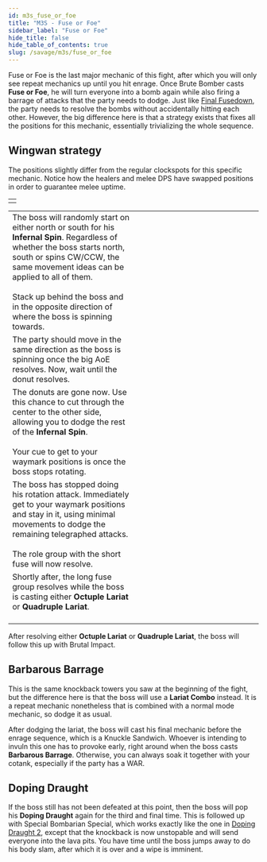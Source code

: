 ```yaml
---
id: m3s_fuse_or_foe
title: "M3S - Fuse or Foe"
sidebar_label: "Fuse or Foe"
hide_title: false
hide_table_of_contents: true
slug: /savage/m3s/fuse_or_foe
---
```


Fuse or Foe is the last major mechanic of this fight, after which you will only see repeat mechanics up until you hit enrage. Once Brute Bomber casts <strong>Fuse or Foe</strong>, he will turn everyone into a bomb again while also firing a barrage of attacks that the party needs to dodge. Just like [Final Fusedown](/savage/m3s/final_fusedown), the party needs to resolve the bombs without accidentally hitting each other. However, the big difference here is that a strategy exists that fixes all the positions for this mechanic, essentially trivializing the whole sequence.

## Wingwan strategy

The positions slightly differ from the regular clockspots for this specific mechanic. Notice how the healers and melee DPS have swapped positions in order to guarantee melee uptime.

<table width='50%'>
    <tr>
        <td><KittenAsset path='m3s/fuse_or_foe_positions.png' /></td>
    </tr>
</table>

<table width='70%'>
    <tr>
        <td width='50%'>The boss will randomly start on either north or south for his <strong>Infernal Spin</strong>. Regardless of whether the boss starts north, south or spins CW/CCW, the same movement ideas can be applied to all of them. <br /><br />Stack up behind the boss and in the opposite direction of where the boss is spinning towards.</td>
        <td><KittenAsset path='m3s/fuse_or_foe_part1.png' /></td>
    </tr>
    <tr>
        <td width='50%'>The party should move in the same direction as the boss is spinning once the big AoE resolves. Now, wait until the donut resolves.</td>
        <td><KittenAsset path='m3s/fuse_or_foe_part2.png' /></td>
    </tr>
    <tr>
        <td width='50%'>The donuts are gone now. Use this chance to cut through the center to the other side, allowing you to dodge the rest of the <strong>Infernal Spin</strong>. <br /><br />Your cue to get to your waymark positions is once the boss stops rotating.</td>
        <td><KittenAsset path='m3s/fuse_or_foe_part3.png' /></td>
    </tr>
    <tr>
        <td width='50%'>The boss has stopped doing his rotation attack. Immediately get to your waymark positions and stay in it, using minimal movements to dodge the remaining telegraphed attacks. <br /><br />The role group with the short fuse will now resolve.</td>
        <td><KittenAsset path='m3s/fuse_or_foe_part4.png' /></td>
    </tr>
    <tr>
        <td width='50%'>Shortly after, the long fuse group resolves while the boss is casting either <strong>Octuple Lariat</strong> or <strong>Quadruple Lariat</strong>.<br /><br /><KittenAsset path='m3s/fuse_or_foe_example1.webm' /></td>
        <td><KittenAsset path='m3s/fuse_or_foe_part5.png' /></td>
    </tr>
</table>


After resolving either <strong>Octuple Lariat</strong> or <strong>Quadruple Lariat</strong>, the boss will follow this up with <Raidwide>Brutal Impact</Raidwide>. 


## Barbarous Barrage

This is the same knockback towers you saw at the beginning of the fight, but the difference here is that the boss will use a <strong>Lariat Combo</strong> instead. It is a repeat mechanic nonetheless that is combined with a normal mode mechanic, so dodge it as usual.

<KittenAsset path='m3s/barbarous_barrage_lariat.webm' wrapper='div' />

After dodging the lariat, the boss will cast his final mechanic before the enrage sequence, which is a <Tankbuster>Knuckle Sandwich</Tankbuster>. Whoever is intending to invuln this one has to provoke early, right around when the boss casts <strong>Barbarous Barrage</strong>. Otherwise, you can always soak it together with your cotank, especially if the party has a WAR.

## Doping Draught

If the boss still has not been defeated at this point, then the boss will pop his <strong>Doping Draught</strong> again for the third and final time. This is followed up with <Enrage>Special Bombarian Special</Enrage>, which works exactly like the one in [Doping Draught 2](/savage/m3s/doping_2), except that the knockback is now unstopable and will send everyone into the lava pits. You have time until the boss jumps away to do his body slam, after which it is over and a wipe is imminent.